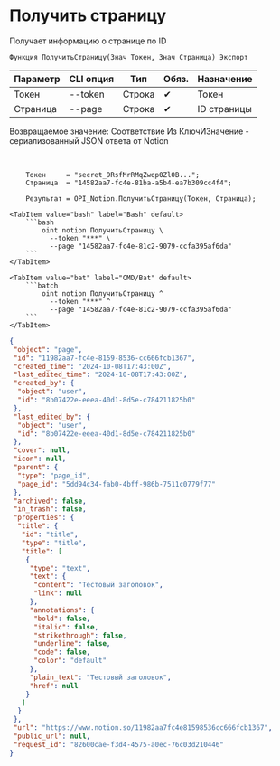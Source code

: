 ﻿---
sidebar_position: 3
---


# Получить страницу
 Получает информацию о странице по ID



`Функция ПолучитьСтраницу(Знач Токен, Знач Страница) Экспорт`

  | Параметр | CLI опция | Тип | Обяз. | Назначение |
  |-|-|-|-|-|
  | Токен | --token | Строка | &#x2714; | Токен |
  | Страница | --page | Строка | &#x2714; | ID страницы |

  
  Возвращаемое значение:   Соответствие Из КлючИЗначение - сериализованный JSON ответа от Notion

<br/>




```bsl title="Пример использования для 1С:Предприятие/OneScript"
    Токен     = "secret_9RsfMrRMqZwqp0Zl0B...";
    Страница  = "14582aa7-fc4e-81ba-a5b4-ea7b309cc4f4";

    Результат = OPI_Notion.ПолучитьСтраницу(Токен, Страница);
```
    

 <Tabs>
  
    <TabItem value="bash" label="Bash" default>
        ```bash
            oint notion ПолучитьСтраницу \
              --token "***" \
              --page "14582aa7-fc4e-81c2-9079-ccfa395af6da"
        ```
    </TabItem>
  
    <TabItem value="bat" label="CMD/Bat" default>
        ```batch
            oint notion ПолучитьСтраницу ^
              --token "***" ^
              --page "14582aa7-fc4e-81c2-9079-ccfa395af6da"
        ```
    </TabItem>
</Tabs>


```json title="Результат"
{
 "object": "page",
 "id": "11982aa7-fc4e-8159-8536-cc666fcb1367",
 "created_time": "2024-10-08T17:43:00Z",
 "last_edited_time": "2024-10-08T17:43:00Z",
 "created_by": {
  "object": "user",
  "id": "8b07422e-eeea-40d1-8d5e-c784211825b0"
 },
 "last_edited_by": {
  "object": "user",
  "id": "8b07422e-eeea-40d1-8d5e-c784211825b0"
 },
 "cover": null,
 "icon": null,
 "parent": {
  "type": "page_id",
  "page_id": "5dd94c34-fab0-4bff-986b-7511c0779f77"
 },
 "archived": false,
 "in_trash": false,
 "properties": {
  "title": {
   "id": "title",
   "type": "title",
   "title": [
    {
     "type": "text",
     "text": {
      "content": "Тестовый заголовок",
      "link": null
     },
     "annotations": {
      "bold": false,
      "italic": false,
      "strikethrough": false,
      "underline": false,
      "code": false,
      "color": "default"
     },
     "plain_text": "Тестовый заголовок",
     "href": null
    }
   ]
  }
 },
 "url": "https://www.notion.so/11982aa7fc4e81598536cc666fcb1367",
 "public_url": null,
 "request_id": "82600cae-f3d4-4575-a0ec-76c03d210446"
}
```
